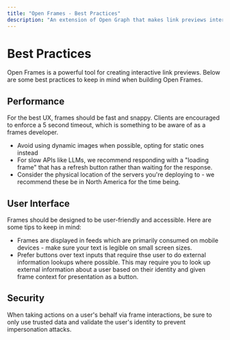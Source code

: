 ```yaml
---
title: "Open Frames - Best Practices"
description: "An extension of Open Graph that makes link previews interactive."
---
```


# Best Practices

Open Frames is a powerful tool for creating interactive link previews. Below are some best practices to keep in mind when building Open Frames.

## Performance

For the best UX, frames should be fast and snappy. Clients are encouraged to enforce a 5 second timeout, which is something to be aware of as a frames developer.

- Avoid using dynamic images when possible, opting for static ones instead
- For slow APIs like LLMs, we recommend responding with a "loading frame" that has a refresh button rather than waiting for the response.
- Consider the physical location of the servers you're deploying to - we recommend these be in North America for the time being.

## User Interface

Frames should be designed to be user-friendly and accessible. Here are some tips to keep in mind:

- Frames are displayed in feeds which are primarily consumed on mobile devices - make sure your text is legible on small screen sizes.
- Prefer buttons over text inputs that require thse user to do external information lookups where possible. This may require you to look up external information about a user based on their identity and given frame context for presentation as a button.

## Security

When taking actions on a user's behalf via frame interactions, be sure to only use trusted data and validate the user's identity to prevent impersonation attacks.
